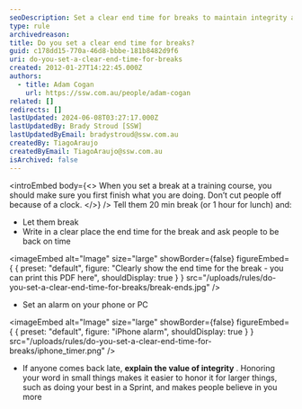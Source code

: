 ```yaml
---
seoDescription: Set a clear end time for breaks to maintain integrity and ensure prompt returns, utilizing alarms or written reminders.
type: rule
archivedreason:
title: Do you set a clear end time for breaks?
guid: c178dd15-770a-46d8-bbbe-181b8482d9f6
uri: do-you-set-a-clear-end-time-for-breaks
created: 2012-01-27T14:22:45.000Z
authors:
  - title: Adam Cogan
    url: https://ssw.com.au/people/adam-cogan
related: []
redirects: []
lastUpdated: 2024-06-08T03:27:17.000Z
lastUpdatedBy: Brady Stroud [SSW]
lastUpdatedByEmail: bradystroud@ssw.com.au
createdBy: TiagoAraujo
createdByEmail: TiagoAraujo@ssw.com.au
isArchived: false
---
```


<introEmbed
  body={<>
When you set a break at a training course, you should make sure you first finish what you are doing. Don’t cut people off because of a clock.
  </>}
/>
Tell them 20 min break (or 1 hour for lunch) and:

- Let them break
- Write in a clear place the end time for the break and ask people to be back on time
  
<imageEmbed
  alt="Image"
  size="large"
  showBorder={false}
  figureEmbed={ {
    preset: "default",
    figure: "Clearly show the end time for the break - you can print this PDF here",
    shouldDisplay: true
  } }
  src="/uploads/rules/do-you-set-a-clear-end-time-for-breaks/break-ends.jpg"
/>

- Set an alarm on your phone or PC


<imageEmbed
  alt="Image"
  size="large"
  showBorder={false}
  figureEmbed={ {
    preset: "default",
    figure: "iPhone alarm",
    shouldDisplay: true
  } }
  src="/uploads/rules/do-you-set-a-clear-end-time-for-breaks/iphone_timer.png"
/>

- If anyone comes back late, **explain the value of integrity** . Honoring your word in small things makes it easier to honor it for larger things, such as doing your best in a Sprint, and makes people believe in you more
